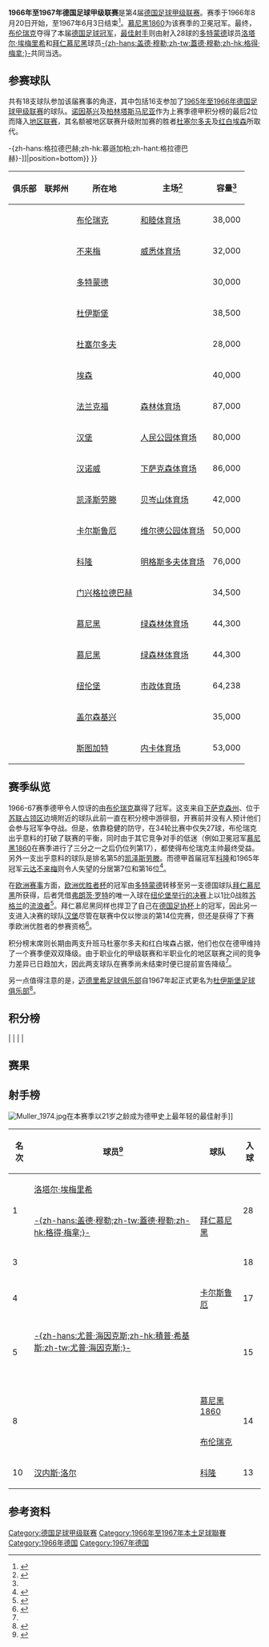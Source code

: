 {{noteTA
|G1=足球
|G2=德甲
|G3=uefa
}}
{{Infobox football league season
| competition                = [[德国足球甲级联赛|德国足球甲级联赛]]
| season                     = 1966–67
| winners                    = [[布伦瑞克足球俱乐部|布伦瑞克]]<small>（第 1 次夺冠）</small>
| relegated                  = [[杜塞尔多夫足球俱乐部|杜塞尔多夫]]、[[红白埃森|红白埃森]]
| continentalcup1            = [[1967–68年欧洲冠军杯|欧冠]]
| continentalcup1 qualifiers = [[布伦瑞克足球俱乐部|布伦瑞克]]
| continentalcup2            = [[1967–68年欧洲优胜者杯|欧杯]]
| continentalcup2 qualifiers = [[拜仁慕尼黑|拜仁慕尼黑]]<small>（卫冕冠军）</small>、[[汉堡足球俱乐部|汉堡]]
| league topscorer           = [[洛塔尔·埃梅里希|洛塔尔·埃梅里希]]、<br>[[盖德·穆勒|-{zh-hans:盖德·穆勒;zh-tw:蓋德·穆勒;zh-hk:格得·梅拿;}-]]<small>（各31球）</small>
| biggest home win           = [[门兴格拉德巴赫足球俱乐部|-{zh-hans:格拉德巴赫;zh-hk:慕遜加柏;zh-hant:格拉德巴赫}-]] 11–0 [[沙尔克04|沙尔克04]]
| biggest away win           = [[卡尔斯鲁厄足球俱乐部|卡尔斯鲁厄]] 1–6 [[拜仁慕尼黑|拜仁慕尼黑]]<br>[[杜塞尔多夫足球俱乐部|杜塞尔多夫]] 0–5 [[多特蒙德足球俱乐部|多特蒙德]]
| highest scoring            = [[门兴格拉德巴赫足球俱乐部|-{zh-hans:格拉德巴赫;zh-hk:慕遜加柏;zh-hant:格拉德巴赫}-]] 11–0 [[沙尔克04|沙尔克04]]
| matches                    = 306
| total goals                = 895
| attendance                 = 7511500
| prevseason                 = [[1965年至1966年德国足球甲级联赛|1965–66]]
| nextseason                 = [[1967年至1968年德国足球甲级联赛|1967–68]]
}}
'''1966年至1967年德国足球甲级联赛'''是第4届[[德国足球甲级联赛|德国足球甲级联赛]]。赛季于1966年8月20日开始，至1967年6月3日结束<ref>{{de}}{{cite web |url=http://www.dfb.de/index.php?id=332770 |title=Archive 1966/1967 Schedule |publisher=DFB |deadurl=yes |archiveurl=https://web.archive.org/web/20110608080555/http://www.dfb.de/index.php?id=332770 |archivedate=2011-06-08 |accessdate=2014-10-08 }}</ref>。[[慕尼黑1860|慕尼黑1860]]为该赛季的卫冕冠军。最终，[[布伦瑞克足球俱乐部|布伦瑞克]]夺得了本届[[德国足球冠军|德国足球冠军]]，[[德国足球甲级联赛最佳射手|最佳射手]]则由射入28球的[[多特蒙德足球俱乐部|多特蒙德]]球员[[洛塔尔·埃梅里希|洛塔尔·埃梅里希]]和[[拜仁慕尼黑|拜仁慕尼黑]]球员[[盖德·穆勒|-{zh-hans:盖德·穆勒;zh-tw:蓋德·穆勒;zh-hk:格得·梅拿;}-]]共同当选。

==参赛球队==
共有18支球队参加该届赛事的角逐，其中包括16支参加了[[1965年至1966年德国足球甲级联赛|1965年至1966年德国足球甲级联赛]]的球队。[[诺因基兴足球俱乐部|诺因基兴]]及[[柏林塔斯马尼亚1900体育俱乐部|柏林塔斯马尼亚]]作为上赛季德甲积分榜的最后2位而降入[[德国足球地区联赛|地区联赛]]，其名额被地区联赛升级附加赛的胜者[[杜塞尔多夫足球俱乐部|杜塞尔多夫]]及[[红白埃森|红白埃森]]所取代。

{{Location map+ |FRG and West Berlin |width=375 |float=right |caption=1966-67赛季德甲联赛球队分布图 |places=
{{Location map~ |FRG and West Berlin |lat=52.290116|long=10.521575|label=[[布伦瑞克足球俱乐部|布伦瑞克]]|position=bottom}}
{{Location map~ |FRG and West Berlin |lat=53.065337|long=8.836722 |label=[[云达不来梅|云达不来梅]] |position=left}}
{{Location map~ |FRG and West Berlin |lat=51.4925  |long=7.454444 |label=[[多特蒙德足球俱乐部|多特蒙德]] }}
{{Location map~ |FRG and West Berlin |lat=51.409033|long=6.778664 |label=[[杜伊斯堡足球俱乐部|杜伊斯堡]] |position=left}}
{{Location map~ |FRG and West Berlin |lat=51.224974|long=6.827221 |label=[[杜塞尔多夫足球俱乐部|杜塞尔多夫]]}}
{{Location map~ |FRG and West Berlin |lat=51.485833|long=6.977778 |label=[[红白埃森|埃森]] |position=left}}
{{Location map~ |FRG and West Berlin |lat=50.069206|long=8.644234 |label=[[法兰克福足球俱乐部|法兰克福]] |position=bottom}}
{{Location map~ |FRG and West Berlin |lat=53.587095|long=9.898711 |label=[[汉堡足球俱乐部|汉堡]] |position=left}}
{{Location map~ |FRG and West Berlin |lat=52.360771|long=9.730700 |label=[[汉诺威96|汉诺威]]|position=left}}
{{Location map~ |FRG and West Berlin |lat=49.434705|long=7.776408 |label=[[凯泽斯劳滕足球俱乐部|凯泽斯劳滕]]}}
{{Location map~ |FRG and West Berlin |lat=49.021176|long=8.413021 |label=[[卡尔斯鲁厄足球俱乐部|卡尔斯鲁厄]]}}
{{Location map~ |FRG and West Berlin |lat=50.933224|long=6.874697 |label=[[科隆足球俱乐部|科隆]]|position=bottom}}
{{Location map~ |FRG and West Berlin |lat=51.208908|long=6.439549 |label=[[门兴格拉德巴赫足球俱乐部{{!}}-{zh-hans:格拉德巴赫;zh-hk:慕遜加柏;zh-hant:格拉德巴赫}-|门兴格拉德巴赫足球俱乐部{{!}}-{zh-hans:格拉德巴赫;zh-hk:慕遜加柏;zh-hant:格拉德巴赫}-]]|position=bottom}}
{{Location map~ |FRG and West Berlin |lat=48.110950|long=11.574578|label=[[慕尼黑1860|慕尼黑1860]]<br />[[拜仁慕尼黑|拜仁慕尼黑]] }}
{{Location map~ |FRG and West Berlin |lat=49.426230|long=11.125740|label=[[纽伦堡足球俱乐部|纽伦堡]]|}}
{{Location map~ |FRG and West Berlin |lat=51.529752|long=7.079809 |label=[[沙尔克04|沙尔克]]|position=top}}
{{Location map~ |FRG and West Berlin |lat=48.792295|long=9.232141 |label=[[斯图加特足球俱乐部|斯图加特]]}}
}}
{| class="wikitable sortable"
|-
! 俱乐部
! 联邦州
! 所在地
! 主场<ref name="Vereinslexikon">{{de}}{{cite book|last=Grüne|first=Hardy|title=Enzyklopädie des deutschen Ligafußballs, Band 7: Vereinslexikon|publisher=AGON Sportverlag|location=Kassel|year=2001|isbn=3-89784-147-9}}</ref>
! 容量<ref name="Vereinslexikon" />
|-
| {{sort|Braunschweig|[[布伦瑞克足球俱乐部|布伦瑞克]]}}
| {{flag|Lower Saxony}}
| [[布伦瑞克|布伦瑞克]]
| [[和睦体育场|和睦体育场]]
| 38,000
|-
| {{sort|Bremen|[[云达不来梅|云达不来梅]]}}
| {{flag|Bremen|name=Bremen (state)}}
| [[不来梅|不来梅]]
| [[威悉体育场|威悉体育场]]
| 32,000
|-
| {{sort|Dortmund|[[多特蒙德足球俱乐部|多特蒙德]]}}
| {{flag|North Rhine-Westphalia}}
| [[多特蒙德|多特蒙德]]
| {{link-de|红土地体育场|Stadion Rote Erde}}
| 30,000
|-
| {{sort|Duisburg|[[杜伊斯堡足球俱乐部|杜伊斯堡]]}}
| {{flag|North Rhine-Westphalia}}
| [[杜伊斯堡|杜伊斯堡]]
| {{link-de|维道体育场|Wedaustadion}}
| 38,500
|-
| {{sort|Düsseldorf|[[杜塞尔多夫足球俱乐部|杜塞尔多夫]]}}
| {{flag|North Rhine-Westphalia}}
| [[杜塞尔多夫|杜塞尔多夫]]
| {{link-de|保罗·亚内斯体育场|Paul-Janes-Stadion|幸福体育场}}
| 28,000
|-
| {{sort|Düsseldorf|[[红白埃森|红白埃森]]}}
| {{flag|North Rhine-Westphalia}}
| [[埃森|埃森]]
| {{link-de|格奥尔格·梅尔彻斯体育场|Georg-Melches-Stadion}}
| 40,000
|-
| {{sort|Frankfurt|[[法兰克福足球俱乐部|法兰克福]]}}
| {{flag|Hesse}}
| [[法兰克福|法兰克福]]
| [[商业银行竞技场|森林体育场]]
| 87,000
|-
| {{sort|Hamburg|[[汉堡足球俱乐部|汉堡]]}}
| {{flag|Hamburg}}
| [[汉堡|汉堡]]
| [[人民公园体育场|人民公园体育场]]
| 80,000
|-
| {{sort|Hannover|[[汉诺威96|汉诺威96]]}}
| {{flag|Lower Saxony}}
| [[汉诺威|汉诺威]]
| [[下萨克森体育场|下萨克森体育场]]
| 86,000
|-
| {{sort|Kaiserslautern|[[凯泽斯劳滕足球俱乐部|凯泽斯劳滕]]}}
| {{flag|Rhineland-Palatinate}}
| [[凯泽斯劳滕|凯泽斯劳滕]]
| [[弗里茨·瓦尔特体育场|贝岑山体育场]]
| 42,000
|-
| {{sort|Karlsruhe|[[卡尔斯鲁厄足球俱乐部|卡尔斯鲁厄]]}}
| {{flag|Baden-Württemberg}}
| [[卡尔斯鲁厄|卡尔斯鲁厄]]
| [[维尔德公园体育场|维尔德公园体育场]]
| 50,000
|-
| {{sort|Köln|[[科隆足球俱乐部|科隆]]}}
| {{flag|North Rhine-Westphalia}}
| [[科隆|科隆]]
| [[莱茵能源球场|明格斯多夫体育场]]
| 76,000
|-
| {{sort|Mönchengladbach|[[门兴格拉德巴赫足球俱乐部|门兴格拉德巴赫]]}}
| {{flag|North Rhine-Westphalia}}
| [[门兴格拉德巴赫|门兴格拉德巴赫]]
| {{link-de|博克尔山体育场|Bökelbergstadion}}
| 34,500
|-
| {{sort|München 1860|[[慕尼黑1860|慕尼黑1860]]}}
| {{flag|Bavaria}}
| [[慕尼黑|慕尼黑]]
| [[绿森林体育场|绿森林体育场]]
| 44,300
|-
| {{sort|München Bayern|[[拜仁慕尼黑|拜仁慕尼黑]]}}
| {{flag|Bavaria}}
| [[慕尼黑|慕尼黑]]
| [[绿森林体育场|绿森林体育场]]
| 44,300
|-
| {{sort|Nurnberg|[[纽伦堡足球俱乐部|纽伦堡]]}}
| {{flag|Bavaria}}
| [[纽伦堡|纽伦堡]]
| [[根德体育场|市政体育场]]
| 64,238
|-
| {{sort|Schalke|[[沙尔克04|沙尔克04]]}}
| {{flag|North Rhine-Westphalia}}
| [[盖尔森基兴|盖尔森基兴]]
| {{link-de|好运体育场|Glückauf-Kampfbahn}}
| 35,000
|-
| {{sort|Stuttgart|[[斯图加特足球俱乐部|斯图加特]]}}
|{{flag|Baden-Württemberg}}
| [[斯图加特|斯图加特]]
| [[内卡体育场|内卡体育场]]
| 53,000
|}

==赛季纵览==
1966-67赛季德甲令人惊讶的由[[布伦瑞克足球俱乐部|布伦瑞克]]赢得了冠军。这支来自[[下萨克森州|下萨克森州]]、位于[[苏联占领区|苏联占领区]]边境附近的球队此前一直在积分榜中游徘徊，开赛前并没有人预计他们会参与冠军争夺战。但是，依靠稳健的防守，在34轮比赛中仅失27球，布伦瑞克出乎意料的打破了联赛的平衡，同时由于其它竞争对手的低迷（例如卫冕冠军[[慕尼黑1860|慕尼黑1860]]在赛季进行了三分之一之后仍位列第17），都使得布伦瑞克主帅{{link-de|赫尔穆特·约翰森|Helmuth Johannsen}}最终受益。另外一支出乎意料的球队是排名第5的[[凯泽斯劳滕足球俱乐部|凯泽斯劳滕]]。而德甲首届冠军[[科隆足球俱乐部|科隆]]和1965年冠军[[云达不来梅|云达不来梅]]则令人失望的分居第7位和第16位<ref name="kicker">{{de}}{{cite web|url=http://www.kicker.de/news/fussball/bundesliga/bl50/573055/artikel_meister-braunschweig---einmal-und-nie-wieder.html|title=Meister Braunschweig - einmal und nie wieder|publisher=Kicker Online|date=2012-08-03|accessdate=2014-10-09|archive-date=2014-12-21|archive-url=https://web.archive.org/web/20141221184816/http://www.kicker.de/news/fussball/bundesliga/bl50/573055/artikel_meister-braunschweig---einmal-und-nie-wieder.html|dead-url=no}}</ref>。

在[[欧洲三大杯|欧洲赛事]]方面，[[欧洲优胜者杯|欧洲优胜者杯]]的冠军由[[多特蒙德足球俱乐部|多特蒙德]]转移至另一支德国球队[[拜仁慕尼黑|拜仁慕尼黑]]所获得，后者凭借[[弗朗茨·罗特|弗朗茨·罗特]]的唯一入球在[[1967年欧洲优胜者杯决赛|纽伦堡举行的决赛]]上以1比0战胜[[苏格兰|苏格兰]]的[[流浪者足球俱乐部|流浪者]]<ref>{{en}}{{cite web |url=http://en.archive.uefa.com/competitions/ecwc/history/season=1966/intro.html |title=1966/67: Bayern exploit home advantage |publisher=UEFA |date=1967-06-01 |accessdate=2014-10-09 |deadurl=yes |archiveurl=https://web.archive.org/web/20100630104154/http://en.archive.uefa.com/competitions/ecwc/history/season%3D1966/intro.html |archivedate=2010-06-30 }}</ref>。拜仁慕尼黑同样也捍卫了自己在[[德国足协杯|德国足协杯]]上的冠军，因此另一支进入决赛的球队[[汉堡足球俱乐部|汉堡]]尽管在联赛中仅以惨淡的第14位完赛，但还是获得了下赛季欧洲优胜者的参赛资格<ref>{{de}}{{cite web |title=DFB-Pokal 1966-67 |publisher=fussballdaten.de |accessdate=2008-10-02 |year=2008 |url=http://www.fussballdaten.de/dfb/1967/ |archiveurl=https://web.archive.org/web/20080930044922/http://www.fussballdaten.de/dfb/1967/ |archivedate=2008-09-30 |deadurl=yes }}</ref>。

积分榜末席则长期由两支升班马杜塞尔多夫和红白埃森占据，他们也仅在德甲维持了一个赛季便双双降级。由于职业化的甲级联赛和半职业化的地区联赛之间的竞争力差异已日趋加大，因此两支球队在赛季尚未结束时便已提前宣告降级<ref name="kicker"/>。

另一点值得注意的是，[[迈德里希足球俱乐部|迈德里希足球俱乐部]]自1967年起正式更名为[[杜伊斯堡足球俱乐部|杜伊斯堡足球俱乐部]]<ref>{{de}}{{cite book|author=Dagmar Dahmen|coauthors =Hermann Kewitz, Bernd Bemmann|title=''100 Jahre MSV Duisburg. Wo Meiderich siegt ...''|publisher=Mercator-Verlag|location=Duisburg|year=2002|ISBN=3-87463-331-4}}</ref>。

==积分榜==
{{Fb cl header |gavg=y }}
{{Fb cl2 team 2pts |p=1 |t=[[布伦瑞克足球俱乐部|布伦瑞克]] |w=17|d=9 |l=8 |gf=49|ga=27|gavg=y|bc=#D0F0C0|champion=y}}
{{Fb cl3 qr |rows=1 |competition=[[1967–68年欧洲冠军杯#第一圈|1967–68年欧洲冠军杯第一圈]]}}
{{Fb cl2 team 2pts |p=2 |t=[[慕尼黑1860|慕尼黑1860]] |w=17|d=7 |l=10|gf=60|ga=47|gavg=y|bc=#CCF3FF}}
|<small>{{link-en|1967–68年国际城市博览会杯|1967–68 Inter-Cities Fairs Cup|1967–68年国际城市博览会杯第一圈}}</small>
{{Fb cl2 team 2pts |p=3 |t=[[多特蒙德足球俱乐部|多特蒙德]] |w=15|d=9 |l=10|gf=70|ga=41|gavg=y}}
{{Fb cl2 team 2pts |p=4 |t=[[法兰克福足球俱乐部|法兰克福]] |w=15|d=9 |l=10|gf=66|ga=49|gavg=y|bc=#CCF3FF}}
|<small>{{link-en|1967–68年国际城市博览会杯|1967–68 Inter-Cities Fairs Cup|1967–68年国际城市博览会杯第一圈}}</small>
{{Fb cl2 team 2pts |p=5 |t=[[凯泽斯劳滕足球俱乐部|凯泽斯劳滕]] |w=13|d=12|l=9 |gf=43|ga=42|gavg=y}}
{{Fb cl2 team 2pts |p=6 |t=[[拜仁慕尼黑|拜仁慕尼黑]] |w=16|d=5 |l=13|gf=62|ga=47|gavg=y|bc=#FFFF75}}
{{Fb cl3 qr |rows=1 |competition=[[1967–68年欧洲优胜者杯|1967–68年欧洲优胜者杯第一圈]]|nt=1}}
{{Fb cl2 team 2pts |p=7 |t=[[科隆足球俱乐部|科隆]] |w=14|d=9 |l=11|gf=48|ga=48|gavg=y|bc=#CCF3FF}}
|<small>{{link-en|1967–68年国际城市博览会杯|1967–68 Inter-Cities Fairs Cup|1967–68年国际城市博览会杯第一圈}}</small>
{{Fb cl2 team 2pts |p=8 |t=[[门兴格拉德巴赫足球俱乐部|门兴格拉德巴赫]] |w=12|d=10|l=12|gf=70|ga=49|gavg=y}}
{{Fb cl2 team 2pts |p=9 |t=[[汉诺威96|汉诺威96]] |w=13|d=8 |l=13|gf=40|ga=46|gavg=y|bc=#CCF3FF}}
|<small>{{link-en|1967–68年国际城市博览会杯|1967–68 Inter-Cities Fairs Cup|1967–68年国际城市博览会杯第一圈}}</small>
{{Fb cl2 team 2pts |p=10|t=[[纽伦堡足球俱乐部|纽伦堡]] |w=12|d=10|l=12|gf=43|ga=50|gavg=y}}
{{Fb cl2 team 2pts |p=11|t=[[杜伊斯堡足球俱乐部|杜伊斯堡]] |w=10|d=13|l=11|gf=40|ga=42|gavg=y}}
{{Fb cl2 team 2pts |p=12|t=[[斯图加特足球俱乐部|斯图加特]] |w=10|d=13|l=11|gf=48|ga=54|gavg=y}}
{{Fb cl2 team 2pts |p=13|t=[[卡尔斯鲁厄足球俱乐部|卡尔斯鲁厄]] |w=11|d=9 |l=14|gf=54|ga=62|gavg=y}}
{{Fb cl2 team 2pts |p=14|t=[[汉堡足球俱乐部|汉堡]] |w=10|d=10|l=14|gf=37|ga=53|gavg=y|bc=#FFFF75}}
{{Fb cl3 qr |rows=1 |competition=[[1967–68年欧洲优胜者杯|1967–68年欧洲优胜者杯第一圈]]|nt=1}}
{{Fb cl2 team 2pts |p=15|t=[[沙尔克04|沙尔克04]] |w=12|d=6 |l=16|gf=37|ga=63|gavg=y}}
{{Fb cl2 team 2pts |p=16|t=[[云达不来梅|云达不来梅]] |w=10|d=9 |l=15|gf=49|ga=56|gavg=y}}
{{Fb cl2 team 2pts |p=17|t=[[杜塞尔多夫足球俱乐部|杜塞尔多夫]] |w=9 |d=7 |l=18|gf=44|ga=66|gavg=y|bc=#FFCCCC|relegated=y}}
{{Fb cl3 qr |relegation=yes |rows=2 |competition={{link-de|1967年至1968年德国足球地区联赛|Fußball-Regionalliga 1967/68|1967–68年地区联赛}}}}
{{Fb cl2 team 2pts |p=18|t=[[红白埃森|红白埃森]] |w=6 |d=13|l=15|gf=35|ga=53|gavg=y|bc=#FFCCCC|relegated=y}}
{{Fb cl footer |s=[http://www.dfb.de/index.php?id=333136 www.dfb.de] |gavg=y |nt=迈德里希在赛季期间更名为杜伊斯堡。<br /><sup>1</sup>拜仁慕尼黑赢得了[[1966–67年欧洲优胜者杯|1966–67年欧洲优胜者杯]]冠军，从而以卫冕冠军身份自动获得参赛资格。|u=2011-12}}

==赛果==
{{Fb r header |nt=18 |Braunschweig |Werder Bremen |Borussia Dortmund |Duisburg |Düsseldorf |Essen |Frankfurt |Hamburg |Hannover |Kaiserslautern |Karlsruhe |Köln |Mönchengladbach |1860 Munich |Bayern Munich |Nuremberg |Schalke 04 |Stuttgart }}

{{Fb r team |t=Braunschweig |bg=y}}
<!--    Braunschweig --> {{fb r |r=null }}
<!--          Bremen --> {{fb r |gf=2 |ga=0 }}
<!--        Dortmund --> {{fb r |gf=3 |ga=1 }}
<!--        Duisburg --> {{fb r |gf=0 |ga=0 }}
<!--      Düsseldorf --> {{fb r |gf=4 |ga=0 }}
<!--           Essen --> {{fb r |gf=0 |ga=0 }}
<!--       Frankfurt --> {{fb r |gf=3 |ga=0 }}
<!--         Hamburg --> {{fb r |gf=2 |ga=0 }}
<!--        Hannover --> {{fb r |gf=0 |ga=1 }}
<!--  Kaiserslautern --> {{fb r |gf=2 |ga=0 }}
<!--       Karlsruhe --> {{fb r |gf=4 |ga=1 }}
<!--            Köln --> {{fb r |gf=1 |ga=0 }}
<!-- Mönchengladbach --> {{fb r |gf=2 |ga=1 }}
<!--     1860 Munich --> {{fb r |gf=1 |ga=0 }}
<!--   Bayern Munich --> {{fb r |gf=5 |ga=2 }}
<!--       Nuremberg --> {{fb r |gf=4 |ga=1 }}
<!--         Schalke --> {{fb r |gf=1 |ga=0 }}
<!--       Stuttgart --> {{fb r |gf=1 |ga=1 }}

{{Fb r team |t=Werder Bremen }}
<!--    Braunschweig --> {{fb r |gf=2 |ga=3 }}
<!--          Bremen --> {{fb r |r=null }}
<!--        Dortmund --> {{fb r |gf=2 |ga=1 }}
<!--        Duisburg --> {{fb r |gf=1 |ga=1 }}
<!--      Düsseldorf --> {{fb r |gf=1 |ga=0 }}
<!--           Essen --> {{fb r |gf=0 |ga=0 }}
<!--       Frankfurt --> {{fb r |gf=3 |ga=0 }}
<!--         Hamburg --> {{fb r |gf=5 |ga=1 }}
<!--        Hannover --> {{fb r |gf=3 |ga=0 }}
<!--  Kaiserslautern --> {{fb r |gf=1 |ga=1 }}
<!--       Karlsruhe --> {{fb r |gf=0 |ga=3 }}
<!--            Köln --> {{fb r |gf=1 |ga=3 }}
<!-- Mönchengladbach --> {{fb r |gf=2 |ga=2 }}
<!--     1860 Munich --> {{fb r |gf=2 |ga=4 }}
<!--   Bayern Munich --> {{fb r |gf=4 |ga=1 }}
<!--       Nuremberg --> {{fb r |gf=4 |ga=4 }}
<!--         Schalke --> {{fb r |gf=2 |ga=1 }}
<!--       Stuttgart --> {{fb r |gf=1 |ga=2 }}

{{Fb r team |t=Borussia Dortmund |bg=y}}
<!--    Braunschweig --> {{fb r |gf=0 |ga=0 }}
<!--          Bremen --> {{fb r |gf=2 |ga=0 }}
<!--        Dortmund --> {{fb r |r=null }}
<!--        Duisburg --> {{fb r |gf=4 |ga=1 }}
<!--      Düsseldorf --> {{fb r |gf=1 |ga=2 }}
<!--           Essen --> {{fb r |gf=0 |ga=0 }}
<!--       Frankfurt --> {{fb r |gf=3 |ga=1 }}
<!--         Hamburg --> {{fb r |gf=7 |ga=0 }}
<!--        Hannover --> {{fb r |gf=3 |ga=0 }}
<!--  Kaiserslautern --> {{fb r |gf=2 |ga=1 }}
<!--       Karlsruhe --> {{fb r |gf=2 |ga=1 }}
<!--            Köln --> {{fb r |gf=6 |ga=1 }}
<!-- Mönchengladbach --> {{fb r |gf=3 |ga=2 }}
<!--     1860 Munich --> {{fb r |gf=1 |ga=1 }}
<!--   Bayern Munich --> {{fb r |gf=4 |ga=0 }}
<!--       Nuremberg --> {{fb r |gf=0 |ga=1 }}
<!--         Schalke --> {{fb r |gf=6 |ga=2 }}
<!--       Stuttgart --> {{fb r |gf=1 |ga=1 }}

{{Fb r team |t=Duisburg }}
<!--    Braunschweig --> {{fb r |gf=0 |ga=0 }}
<!--          Bremen --> {{fb r |gf=1 |ga=0 }}
<!--        Dortmund --> {{fb r |gf=1 |ga=5 }}
<!--        Duisburg --> {{fb r |r=null }}
<!--      Düsseldorf --> {{fb r |gf=1 |ga=1 }}
<!--           Essen --> {{fb r |gf=2 |ga=0 }}
<!--       Frankfurt --> {{fb r |gf=0 |ga=0 }}
<!--         Hamburg --> {{fb r |gf=2 |ga=1 }}
<!--        Hannover --> {{fb r |gf=3 |ga=0 }}
<!--  Kaiserslautern --> {{fb r |gf=1 |ga=1 }}
<!--       Karlsruhe --> {{fb r |gf=0 |ga=1 }}
<!--            Köln --> {{fb r |gf=1 |ga=0 }}
<!-- Mönchengladbach --> {{fb r |gf=1 |ga=3 }}
<!--     1860 Munich --> {{fb r |gf=1 |ga=2 }}
<!--   Bayern Munich --> {{fb r |gf=0 |ga=0 }}
<!--       Nuremberg --> {{fb r |gf=2 |ga=0 }}
<!--         Schalke --> {{fb r |gf=3 |ga=0 }}
<!--       Stuttgart --> {{fb r |gf=0 |ga=0 }}

{{Fb r team |t=Düsseldorf |bg=y}}
<!--    Braunschweig --> {{fb r |gf=1 |ga=1 }}
<!--          Bremen --> {{fb r |gf=0 |ga=1 }}
<!--        Dortmund --> {{fb r |gf=0 |ga=5 }}
<!--        Duisburg --> {{fb r |gf=1 |ga=5 }}
<!--      Düsseldorf --> {{fb r |r=null }}
<!--           Essen --> {{fb r |gf=2 |ga=0 }}
<!--       Frankfurt --> {{fb r |gf=2 |ga=4 }}
<!--         Hamburg --> {{fb r |gf=2 |ga=2 }}
<!--        Hannover --> {{fb r |gf=1 |ga=0 }}
<!--  Kaiserslautern --> {{fb r |gf=3 |ga=1 }}
<!--       Karlsruhe --> {{fb r |gf=1 |ga=0 }}
<!--            Köln --> {{fb r |gf=1 |ga=3 }}
<!-- Mönchengladbach --> {{fb r |gf=2 |ga=2 }}
<!--     1860 Munich --> {{fb r |gf=0 |ga=1 }}
<!--   Bayern Munich --> {{fb r |gf=0 |ga=0 }}
<!--       Nuremberg --> {{fb r |gf=2 |ga=2 }}
<!--         Schalke --> {{fb r |gf=3 |ga=1 }}
<!--       Stuttgart --> {{fb r |gf=3 |ga=3 }}

{{Fb r team |t=Essen }}
<!--    Braunschweig --> {{fb r |gf=0 |ga=0 }}
<!--          Bremen --> {{fb r |gf=0 |ga=1 }}
<!--        Dortmund --> {{fb r |gf=1 |ga=1 }}
<!--        Duisburg --> {{fb r |gf=0 |ga=1 }}
<!--      Düsseldorf --> {{fb r |gf=0 |ga=4 }}
<!--           Essen --> {{fb r |r=null }}
<!--       Frankfurt --> {{fb r |gf=1 |ga=1 }}
<!--         Hamburg --> {{fb r |gf=1 |ga=1 }}
<!--        Hannover --> {{fb r |gf=3 |ga=0 }}
<!--  Kaiserslautern --> {{fb r |gf=1 |ga=1 }}
<!--       Karlsruhe --> {{fb r |gf=3 |ga=1 }}
<!--            Köln --> {{fb r |gf=1 |ga=3 }}
<!-- Mönchengladbach --> {{fb r |gf=2 |ga=1 }}
<!--     1860 Munich --> {{fb r |gf=2 |ga=2 }}
<!--   Bayern Munich --> {{fb r |gf=3 |ga=1 }}
<!--       Nuremberg --> {{fb r |gf=1 |ga=1 }}
<!--         Schalke --> {{fb r |gf=4 |ga=1 }}
<!--       Stuttgart --> {{fb r |gf=1 |ga=3 }}

{{Fb r team |t=Frankfurt |bg=y}}
<!--    Braunschweig --> {{fb r |gf=0 |ga=1 }}
<!--          Bremen --> {{fb r |gf=4 |ga=1 }}
<!--        Dortmund --> {{fb r |gf=3 |ga=3 }}
<!--        Duisburg --> {{fb r |gf=1 |ga=0 }}
<!--      Düsseldorf --> {{fb r |gf=3 |ga=0 }}
<!--           Essen --> {{fb r |gf=5 |ga=0 }}
<!--       Frankfurt --> {{fb r |r=null }}
<!--         Hamburg --> {{fb r |gf=1 |ga=3 }}
<!--        Hannover --> {{fb r |gf=3 |ga=3 }}
<!--  Kaiserslautern --> {{fb r |gf=1 |ga=1 }}
<!--       Karlsruhe --> {{fb r |gf=5 |ga=1 }}
<!--            Köln --> {{fb r |gf=4 |ga=0 }}
<!-- Mönchengladbach --> {{fb r |gf=1 |ga=0 }}
<!--     1860 Munich --> {{fb r |gf=3 |ga=3 }}
<!--   Bayern Munich --> {{fb r |gf=2 |ga=1 }}
<!--       Nuremberg --> {{fb r |gf=1 |ga=4 }}
<!--         Schalke --> {{fb r |gf=4 |ga=2 }}
<!--       Stuttgart --> {{fb r |gf=4 |ga=0 }}

{{Fb r team |t=Hamburg }}
<!--    Braunschweig --> {{fb r |gf=1 |ga=0 }}
<!--          Bremen --> {{fb r |gf=1 |ga=1 }}
<!--        Dortmund --> {{fb r |gf=1 |ga=1 }}
<!--        Duisburg --> {{fb r |gf=0 |ga=0 }}
<!--      Düsseldorf --> {{fb r |gf=2 |ga=1 }}
<!--           Essen --> {{fb r |gf=1 |ga=1 }}
<!--       Frankfurt --> {{fb r |gf=0 |ga=2 }}
<!--         Hamburg --> {{fb r |r=null }}
<!--        Hannover --> {{fb r |gf=2 |ga=1 }}
<!--  Kaiserslautern --> {{fb r |gf=1 |ga=0 }}
<!--       Karlsruhe --> {{fb r |gf=1 |ga=0 }}
<!--            Köln --> {{fb r |gf=1 |ga=3 }}
<!-- Mönchengladbach --> {{fb r |gf=2 |ga=0 }}
<!--     1860 Munich --> {{fb r |gf=3 |ga=2 }}
<!--   Bayern Munich --> {{fb r |gf=3 |ga=1 }}
<!--       Nuremberg --> {{fb r |gf=0 |ga=1 }}
<!--         Schalke --> {{fb r |gf=1 |ga=1 }}
<!--       Stuttgart --> {{fb r |gf=1 |ga=1 }}

{{Fb r team |t=Hannover |bg=y}}
<!--    Braunschweig --> {{fb r |gf=4 |ga=2 }}
<!--          Bremen --> {{fb r |gf=2 |ga=1 }}
<!--        Dortmund --> {{fb r |gf=2 |ga=0 }}
<!--        Duisburg --> {{fb r |gf=3 |ga=0 }}
<!--      Düsseldorf --> {{fb r |gf=0 |ga=2 }}
<!--           Essen --> {{fb r |gf=1 |ga=0 }}
<!--       Frankfurt --> {{fb r |gf=2 |ga=1 }}
<!--         Hamburg --> {{fb r |gf=1 |ga=0 }}
<!--        Hannover --> {{fb r |r=null }}
<!--  Kaiserslautern --> {{fb r |gf=2 |ga=1 }}
<!--       Karlsruhe --> {{fb r |gf=3 |ga=1 }}
<!--            Köln --> {{fb r |gf=0 |ga=1 }}
<!-- Mönchengladbach --> {{fb r |gf=1 |ga=1 }}
<!--     1860 Munich --> {{fb r |gf=2 |ga=2 }}
<!--   Bayern Munich --> {{fb r |gf=2 |ga=1 }}
<!--       Nuremberg --> {{fb r |gf=2 |ga=0 }}
<!--         Schalke --> {{fb r |gf=1 |ga=2 }}
<!--       Stuttgart --> {{fb r |gf=2 |ga=2 }}

{{Fb r team |t=Kaiserslautern }}
<!--    Braunschweig --> {{fb r |gf=2 |ga=0 }}
<!--          Bremen --> {{fb r |gf=2 |ga=0 }}
<!--        Dortmund --> {{fb r |gf=1 |ga=1 }}
<!--        Duisburg --> {{fb r |gf=0 |ga=0 }}
<!--      Düsseldorf --> {{fb r |gf=2 |ga=1 }}
<!--           Essen --> {{fb r |gf=5 |ga=2 }}
<!--       Frankfurt --> {{fb r |gf=1 |ga=1 }}
<!--         Hamburg --> {{fb r |gf=2 |ga=1 }}
<!--        Hannover --> {{fb r |gf=1 |ga=0 }}
<!--  Kaiserslautern --> {{fb r |r=null }}
<!--       Karlsruhe --> {{fb r |gf=3 |ga=1 }}
<!--            Köln --> {{fb r |gf=0 |ga=0 }}
<!-- Mönchengladbach --> {{fb r |gf=1 |ga=0 }}
<!--     1860 Munich --> {{fb r |gf=0 |ga=3 }}
<!--   Bayern Munich --> {{fb r |gf=1 |ga=0 }}
<!--       Nuremberg --> {{fb r |gf=1 |ga=1 }}
<!--         Schalke --> {{fb r |gf=1 |ga=0 }}
<!--       Stuttgart --> {{fb r |gf=3 |ga=3 }}

{{Fb r team |t=Karlsruhe |bg=y}}
<!--    Braunschweig --> {{fb r |gf=3 |ga=0 }}
<!--          Bremen --> {{fb r |gf=4 |ga=4 }}
<!--        Dortmund --> {{fb r |gf=2 |ga=0 }}
<!--        Duisburg --> {{fb r |gf=3 |ga=0 }}
<!--      Düsseldorf --> {{fb r |gf=3 |ga=2 }}
<!--           Essen --> {{fb r |gf=0 |ga=1 }}
<!--       Frankfurt --> {{fb r |gf=3 |ga=2 }}
<!--         Hamburg --> {{fb r |gf=1 |ga=1 }}
<!--        Hannover --> {{fb r |gf=0 |ga=0 }}
<!--  Kaiserslautern --> {{fb r |gf=2 |ga=2 }}
<!--       Karlsruhe --> {{fb r |r=null }}
<!--            Köln --> {{fb r |gf=1 |ga=1 }}
<!-- Mönchengladbach --> {{fb r |gf=3 |ga=3 }}
<!--     1860 Munich --> {{fb r |gf=3 |ga=1 }}
<!--   Bayern Munich --> {{fb r |gf=1 |ga=6 }}
<!--       Nuremberg --> {{fb r |gf=0 |ga=1 }}
<!--         Schalke --> {{fb r |gf=1 |ga=0 }}
<!--       Stuttgart --> {{fb r |gf=4 |ga=1 }}

{{Fb r team |t=Köln }}
<!--    Braunschweig --> {{fb r |gf=1 |ga=0 }}
<!--          Bremen --> {{fb r |gf=4 |ga=1 }}
<!--        Dortmund --> {{fb r |gf=1 |ga=1 }}
<!--        Duisburg --> {{fb r |gf=1 |ga=1 }}
<!--      Düsseldorf --> {{fb r |gf=2 |ga=0 }}
<!--           Essen --> {{fb r |gf=2 |ga=1 }}
<!--       Frankfurt --> {{fb r |gf=1 |ga=4 }}
<!--         Hamburg --> {{fb r |gf=0 |ga=0 }}
<!--        Hannover --> {{fb r |gf=1 |ga=1 }}
<!--  Kaiserslautern --> {{fb r |gf=2 |ga=1 }}
<!--       Karlsruhe --> {{fb r |gf=2 |ga=2 }}
<!--            Köln --> {{fb r |r=null }}
<!-- Mönchengladbach --> {{fb r |gf=1 |ga=2 }}
<!--     1860 Munich --> {{fb r |gf=2 |ga=0 }}
<!--   Bayern Munich --> {{fb r |gf=2 |ga=4 }}
<!--       Nuremberg --> {{fb r |gf=2 |ga=0 }}
<!--         Schalke --> {{fb r |gf=2 |ga=1 }}
<!--       Stuttgart --> {{fb r |gf=3 |ga=1 }}

{{Fb r team |t=Mönchengladbach |bg=y}}
<!--    Braunschweig --> {{fb r |gf=0 |ga=0 }}
<!--          Bremen --> {{fb r |gf=1 |ga=1 }}
<!--        Dortmund --> {{fb r |gf=4 |ga=0 }}
<!--        Duisburg --> {{fb r |gf=3 |ga=3 }}
<!--      Düsseldorf --> {{fb r |gf=3 |ga=1 }}
<!--           Essen --> {{fb r |gf=4 |ga=3 }}
<!--       Frankfurt --> {{fb r |gf=0 |ga=0 }}
<!--         Hamburg --> {{fb r |gf=4 |ga=2 }}
<!--        Hannover --> {{fb r |gf=2 |ga=0 }}
<!--  Kaiserslautern --> {{fb r |gf=1 |ga=1 }}
<!--       Karlsruhe --> {{fb r |gf=3 |ga=1 }}
<!--            Köln --> {{fb r |gf=3 |ga=0 }}
<!-- Mönchengladbach --> {{fb r |r=null }}
<!--     1860 Munich --> {{fb r |gf=2 |ga=3 }}
<!--   Bayern Munich --> {{fb r |gf=1 |ga=2 }}
<!--       Nuremberg --> {{fb r |gf=2 |ga=0 }}
<!--         Schalke --> {{fb r |gf=11|ga=0 }}
<!--       Stuttgart --> {{fb r |gf=1 |ga=2 }}

{{Fb r team |t=1860 Munich }}
<!--    Braunschweig --> {{fb r |gf=2 |ga=1 }}
<!--          Bremen --> {{fb r |gf=2 |ga=1 }}
<!--        Dortmund --> {{fb r |gf=1 |ga=2 }}
<!--        Duisburg --> {{fb r |gf=3 |ga=3 }}
<!--      Düsseldorf --> {{fb r |gf=3 |ga=0 }}
<!--           Essen --> {{fb r |gf=1 |ga=0 }}
<!--       Frankfurt --> {{fb r |gf=2 |ga=1 }}
<!--         Hamburg --> {{fb r |gf=2 |ga=0 }}
<!--        Hannover --> {{fb r |gf=3 |ga=0 }}
<!--  Kaiserslautern --> {{fb r |gf=3 |ga=0 }}
<!--       Karlsruhe --> {{fb r |gf=3 |ga=0 }}
<!--            Köln --> {{fb r |gf=2 |ga=1 }}
<!-- Mönchengladbach --> {{fb r |gf=4 |ga=3 }}
<!--     1860 Munich --> {{fb r |r=null }}
<!--   Bayern Munich --> {{fb r |gf=1 |ga=0 }}
<!--       Nuremberg --> {{fb r |gf=1 |ga=2 }}
<!--         Schalke --> {{fb r |gf=0 |ga=2 }}
<!--       Stuttgart --> {{fb r |gf=1 |ga=1 }}

{{Fb r team |t=Bayern Munich |bg=y}}
<!--    Braunschweig --> {{fb r |gf=2 |ga=0 }}
<!--          Bremen --> {{fb r |gf=1 |ga=0 }}
<!--        Dortmund --> {{fb r |gf=1 |ga=0 }}
<!--        Duisburg --> {{fb r |gf=2 |ga=1 }}
<!--      Düsseldorf --> {{fb r |gf=1 |ga=2 }}
<!--           Essen --> {{fb r |gf=4 |ga=1 }}
<!--       Frankfurt --> {{fb r |gf=1 |ga=2 }}
<!--         Hamburg --> {{fb r |gf=3 |ga=1 }}
<!--        Hannover --> {{fb r |gf=0 |ga=0 }}
<!--  Kaiserslautern --> {{fb r |gf=5 |ga=0 }}
<!--       Karlsruhe --> {{fb r |gf=2 |ga=2 }}
<!--            Köln --> {{fb r |gf=2 |ga=0 }}
<!-- Mönchengladbach --> {{fb r |gf=4 |ga=3 }}
<!--     1860 Munich --> {{fb r |gf=3 |ga=0 }}
<!--   Bayern Munich --> {{fb r |r=null }}
<!--       Nuremberg --> {{fb r |gf=0 |ga=1 }}
<!--         Schalke --> {{fb r |gf=5 |ga=0 }}
<!--       Stuttgart --> {{fb r |gf=1 |ga=1 }}

{{Fb r team |t=Nuremberg }}
<!--    Braunschweig --> {{fb r |gf=0 |ga=4 }}
<!--          Bremen --> {{fb r |gf=2 |ga=1 }}
<!--        Dortmund --> {{fb r |gf=2 |ga=0 }}
<!--        Duisburg --> {{fb r |gf=3 |ga=1 }}
<!--      Düsseldorf --> {{fb r |gf=4 |ga=2 }}
<!--           Essen --> {{fb r |gf=1 |ga=1 }}
<!--       Frankfurt --> {{fb r |gf=0 |ga=1 }}
<!--         Hamburg --> {{fb r |gf=1 |ga=0 }}
<!--        Hannover --> {{fb r |gf=1 |ga=1 }}
<!--  Kaiserslautern --> {{fb r |gf=1 |ga=2 }}
<!--       Karlsruhe --> {{fb r |gf=2 |ga=2 }}
<!--            Köln --> {{fb r |gf=1 |ga=1 }}
<!-- Mönchengladbach --> {{fb r |gf=1 |ga=0 }}
<!--     1860 Munich --> {{fb r |gf=2 |ga=2 }}
<!--   Bayern Munich --> {{fb r |gf=0 |ga=1 }}
<!--       Nuremberg --> {{fb r |r=null }}
<!--         Schalke --> {{fb r |gf=0 |ga=4 }}
<!--       Stuttgart --> {{fb r |gf=3 |ga=3 }}

{{Fb r team |t=Schalke 04 |bg=y}}
<!--    Braunschweig --> {{fb r |gf=0 |ga=0 }}
<!--          Bremen --> {{fb r |gf=0 |ga=1 }}
<!--        Dortmund --> {{fb r |gf=1 |ga=4 }}
<!--        Duisburg --> {{fb r |gf=2 |ga=1 }}
<!--      Düsseldorf --> {{fb r |gf=2 |ga=1 }}
<!--           Essen --> {{fb r |gf=1 |ga=1 }}
<!--       Frankfurt --> {{fb r |gf=1 |ga=1 }}
<!--         Hamburg --> {{fb r |gf=2 |ga=0 }}
<!--        Hannover --> {{fb r |gf=2 |ga=1 }}
<!--  Kaiserslautern --> {{fb r |gf=0 |ga=3 }}
<!--       Karlsruhe --> {{fb r |gf=1 |ga=3 }}
<!--            Köln --> {{fb r |gf=1 |ga=0 }}
<!-- Mönchengladbach --> {{fb r |gf=0 |ga=0 }}
<!--     1860 Munich --> {{fb r |gf=1 |ga=0 }}
<!--   Bayern Munich --> {{fb r |gf=2 |ga=1 }}
<!--       Nuremberg --> {{fb r |gf=1 |ga=0 }}
<!--         Schalke --> {{fb r |r=null }}
<!--       Stuttgart --> {{fb r |gf=2 |ga=0 }}

{{Fb r team |t=Stuttgart }}
<!--    Braunschweig --> {{fb r |gf=1 |ga=2 }}
<!--          Bremen --> {{fb r |gf=1 |ga=1 }}
<!--        Dortmund --> {{fb r |gf=1 |ga=0 }}
<!--        Duisburg --> {{fb r |gf=1 |ga=3 }}
<!--      Düsseldorf --> {{fb r |gf=3 |ga=1 }}
<!--           Essen --> {{fb r |gf=1 |ga=0 }}
<!--       Frankfurt --> {{fb r |gf=3 |ga=0 }}
<!--         Hamburg --> {{fb r |gf=1 |ga=3 }}
<!--        Hannover --> {{fb r |gf=1 |ga=2 }}
<!--  Kaiserslautern --> {{fb r |gf=0 |ga=1 }}
<!--       Karlsruhe --> {{fb r |gf=2 |ga=0 }}
<!--            Köln --> {{fb r |gf=2 |ga=2 }}
<!-- Mönchengladbach --> {{fb r |gf=0 |ga=2 }}
<!--     1860 Munich --> {{fb r |gf=2 |ga=0 }}
<!--   Bayern Munich --> {{fb r |gf=2 |ga=4 }}
<!--       Nuremberg --> {{fb r |gf=1 |ga=0 }}
<!--         Schalke --> {{fb r |gf=1 |ga=1 }}
<!--       Stuttgart --> {{fb r |r=null }}

{{Fb r footer |s=[http://www.dfb.de/index.php?id=332770 www.dfb.de] |u=2011-12}}

==射手榜==
[[File:Muller_1974.jpg|thumb]]在本赛季以21岁之龄成为德甲史上最年轻的最佳射手]]
{| class="wikitable" style="text-align:center"
|-
!名次
!球员<ref>{{de}}{{cite web|url=http://www.kicker.de/news/fussball/bundesliga/torjaeger/1-bundesliga/1966-67/0/torjaeger-der-saison.html|title=1. Bundesliga Torjäger 1966/67|publisher=Kicker Online|accessdate=2014-10-09|archive-date=2014-12-21|archive-url=https://web.archive.org/web/20141221184822/http://www.kicker.de/news/fussball/bundesliga/torjaeger/1-bundesliga/1966-67/0/torjaeger-der-saison.html|dead-url=no}}</ref>
!球队
!入球
|-
|rowspan=2|1
|align="left"|{{flagicon|FRG}} [[洛塔尔·埃梅里希|洛塔尔·埃梅里希]]
|align="left"|{{fb team 多特蒙德}}
|rowspan=2|28
|-
|align="left"|{{flagicon|FRG}} [[盖德·穆勒|-{zh-hans:盖德·穆勒;zh-tw:蓋德·穆勒;zh-hk:格得·梅拿;}-]]
|align="left"|[[拜仁慕尼黑|拜仁慕尼黑]]
|-
|3
|align="left"|{{flagicon|FRG}} {{link-de|赫伯特·劳门|Herbert Laumen}}
|align="left"|{{fb team 门兴格拉德巴赫}}
|18
|-
|4
|align="left"|{{flagicon|FRG}} {{link-de|克里斯蒂安·穆勒|Christian Müller (Fußballspieler, 1938)}}
|align="left"|[[卡尔斯鲁厄足球俱乐部|卡尔斯鲁厄]]
|17
|-
|rowspan=3|5
|align="left"|{{flagicon|FRG}} [[積普·希基斯|-{zh-hans:尤普·海因克斯;zh-hk:積普·希基斯;zh-tw:尤普·海因克斯;}-]]
|align="left"|{{fb team 门兴格拉德巴赫}}
|rowspan=3|15
|-
|align="left"|{{flagicon|FRG}} {{link-de|贝恩德·鲁普|Bernd Rupp}}
|align="left"|{{fb team 门兴格拉德巴赫}}
|-
|align="left"|{{flagicon|FRG}} {{link-de|莱因霍尔德·沃萨布|Reinhold Wosab}}
|align="left"|{{fb team 多特蒙德}}
|-
|rowspan=2|8
|align="left"|{{flagicon|FRG}} {{link-de|汉斯·库佩斯|Hans Küppers}}
|align="left"|[[慕尼黑1860|慕尼黑1860]]
|rowspan=2|14
|-
|align="left"|{{flagicon|FRG}} {{link-de|洛塔尔·乌尔萨斯|Lothar Ulsaß}}
|align="left"|[[布伦瑞克足球俱乐部|布伦瑞克]]
|-
|10
|align="left"|{{flagicon|FRG}} [[汉内斯·洛尔|汉内斯·洛尔]]
|align="left"|[[科隆足球俱乐部|科隆]]
|13
|}

==参考资料==
{{reflist}}

{{德国足球甲级联赛}}

[[Category:德国足球甲级联赛|Category:德国足球甲级联赛]]
[[Category:1966年至1967年本土足球聯賽|Category:1966年至1967年本土足球聯賽]]
[[Category:1966年德国|Category:1966年德国]]
[[Category:1967年德国|Category:1967年德国]]